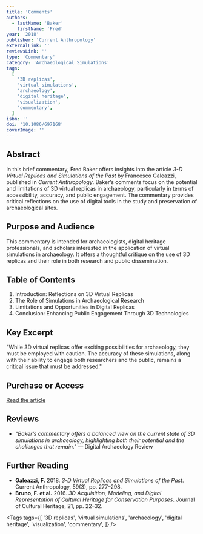 ```yaml
---
title: 'Comments'
authors:
  - lastName: 'Baker'
    firstName: 'Fred'
year: '2018'
publisher: 'Current Anthropology'
externalLink: ''
reviewsLink: ''
type: 'Commentary'
category: 'Archaeological Simulations'
tags:
  [
    '3D replicas',
    'virtual simulations',
    'archaeology',
    'digital heritage',
    'visualization',
    'commentary',
  ]
isbn: ''
doi: '10.1086/697168'
coverImage: ''
---
```


## Abstract

In this brief commentary, Fred Baker offers insights into the article _3-D Virtual Replicas and Simulations of the Past_ by Francesco Galeazzi, published in _Current Anthropology_. Baker’s comments focus on the potential and limitations of 3D virtual replicas in archaeology, particularly in terms of accessibility, accuracy, and public engagement. The commentary provides critical reflections on the use of digital tools in the study and preservation of archaeological sites.

## Purpose and Audience

This commentary is intended for archaeologists, digital heritage professionals, and scholars interested in the application of virtual simulations in archaeology. It offers a thoughtful critique on the use of 3D replicas and their role in both research and public dissemination.

## Table of Contents

1. Introduction: Reflections on 3D Virtual Replicas
2. The Role of Simulations in Archaeological Research
3. Limitations and Opportunities in Digital Replicas
4. Conclusion: Enhancing Public Engagement Through 3D Technologies

## Key Excerpt

"While 3D virtual replicas offer exciting possibilities for archaeology, they must be employed with caution. The accuracy of these simulations, along with their ability to engage both researchers and the public, remains a critical issue that must be addressed."

## Purchase or Access

[Read the article](https://www.journals.uchicago.edu/doi/full/10.1086/697168)

## Reviews

- _"Baker’s commentary offers a balanced view on the current state of 3D simulations in archaeology, highlighting both their potential and the challenges that remain."_ — Digital Archaeology Review

## Further Reading

- **Galeazzi, F.** 2018. _3-D Virtual Replicas and Simulations of the Past_. Current Anthropology, 59(3), pp. 277–298.
- **Bruno, F. et al.** 2016. _3D Acquisition, Modeling, and Digital Representation of Cultural Heritage for Conservation Purposes_. Journal of Cultural Heritage, 21, pp. 22–32.

<Tags
  tags={[
    '3D replicas',
    'virtual simulations',
    'archaeology',
    'digital heritage',
    'visualization',
    'commentary',
  ]}
/>

